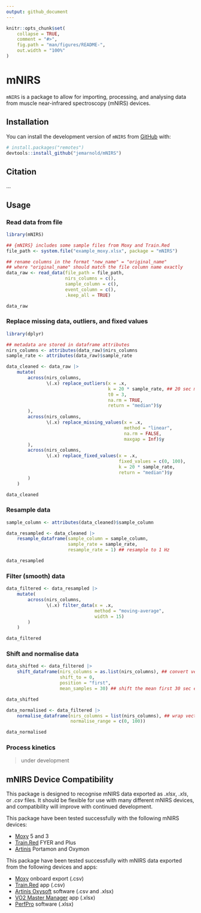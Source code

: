 ```yaml
---
output: github_document
---
```


<!-- README.md is generated from README.Rmd. Please edit that file -->

```r
knitr::opts_chunk$set(
    collapse = TRUE,
    comment = "#>",
    fig.path = "man/figures/README-",
    out.width = "100%"
)
```

# mNIRS 
<!-- # mNIRS <img src='man/figures/logo.png' align="right" height="240" /> -->

<!-- badges: start -->
<!-- badges: end -->

`mNIRS` is a package to allow for importing, processing, and analysing data 
from muscle near-infrared spectroscopy (mNIRS) devices.

## Installation

You can install the development version of `mNIRS` from
[GitHub](https://github.com/jemarnold/mNIRS) with:

``` r
# install.packages("remotes")
devtools::install_github("jemarnold/mNIRS")
```

## Citation

...

## Usage

### Read data from file

```r
library(mNIRS)

## {mNIRS} includes some sample files from Moxy and Train.Red
file_path <- system.file("example_moxy.xlsx", package = "mNIRS")

## rename columns in the format "new_name" = "original_name"
## where "original_name" should match the file column name exactly
data_raw <- read_data(file_path = file_path,
                      nirs_columns = c(),
                      sample_column = c(),
                      event_column = c(),
                      .keep_all = TRUE)

data_raw
```


### Replace missing data, outliers, and fixed values

```r
library(dplyr)

## metadata are stored in dataframe attributes
nirs_columns <- attributes(data_raw)$nirs_columns
sample_rate <- attributes(data_raw)$sample_rate

data_cleaned <- data_raw |> 
    mutate(
        across(nirs_columns, 
               \(.x) replace_outliers(x = .x,
                                      k = 20 * sample_rate, ## 20 sec median window
                                      t0 = 3,
                                      na.rm = TRUE,
                                      return = "median")$y
        ),
        across(nirs_columns, 
               \(.x) replace_missing_values(x = .x,
                                            method = "linear",
                                            na.rm = FALSE,
                                            maxgap = Inf)$y
        ),
        across(nirs_columns, 
               \(.x) replace_fixed_values(x = .x,
                                          fixed_values = c(0, 100),
                                          k = 20 * sample_rate,
                                          return = "median")$y
        )
    )

data_cleaned
```


### Resample data

```r

sample_column <- attributes(data_cleaned)$sample_column

data_resampled <- data_cleaned |> 
    resample_dataframe(sample_column = sample_column,
                       sample_rate = sample_rate,
                       resample_rate = 1) ## resample to 1 Hz

data_resampled

```


### Filter (smooth) data

```r
data_filtered <- data_resampled |> 
    mutate(
        across(nirs_columns,
               \(.x) filter_data(x = .x,
                                 method = "moving-average",
                                 width = 15)
        )
    )

data_filtered

```


### Shift and normalise data

```r
data_shifted <- data_filtered |> 
    shift_dataframe(nirs_columns = as.list(nirs_columns), ## convert vector to list to shift each column separately
                    shift_to = 0,
                    position = "first",
                    mean_samples = 30) ## shift the mean first 30 sec equal to zero

data_shifted

data_normalised <- data_filtered |> 
    normalise_dataframe(nirs_columns = list(nirs_columns), ## wrap vector in list to shift all columns together
                        normalise_range = c(0, 100))

data_normalised

```


### Process kinetics

> under development

## mNIRS Device Compatibility

This package is designed to recognise mNIRS data exported as *.xlsx*, *.xls*, 
or *.csv* files.
It should be flexible for use with many different mNIRS devices, and 
compatibility will improve with continued development.

This package have been tested successfully with the following mNIRS devices:

* [Moxy](https://www.moxymonitor.com/) 5 and 3
* [Train.Red](https://train.red/) FYER and Plus
* [Artinis](https://www.artinis.com/nirs-devices) Portamon and Oxymon

This package have been tested successfully with mNIRS data exported from the 
following devices and apps:

* [Moxy](https://www.moxymonitor.com/) onboard export (.csv)
* [Train.Red](https://train.red/) app (.csv)
* [Artinis Oxysoft](https://www.artinis.com/oxysoft) software (.csv and .xlsx)
* [VO2 Master Manager](https://vo2master.com/features/) app (.xlsx)
* [PerfPro](https://perfprostudio.com/) software (.xlsx)

